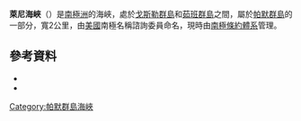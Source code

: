 {{coord|64|44|S|64|23|W|source:GNIS|display=title}}

'''萊尼海峽'''（{{lang-en|Lenie Passage}}）是[[南極洲|南極洲]]的海峽，處於[[戈斯勒群島|戈斯勒群島]]和[[茹班群島|茹班群島]]之間，屬於[[帕默群島|帕默群島]]的一部分，寬2公里，由[[美國|美國]]南極名稱諮詢委員命名，現時由[[南極條約體系|南極條約體系]]管理。

==參考資料==
*{{cite gnis | type = antarid | id = 8706| name = Lenie Passage | accessdate = 2013-06-11}}
*{{usgs-gazetteer|id=8706}}

{{DEFAULTSORT:Lenie Passage}}
[[Category:帕默群島海峽|Category:帕默群島海峽]]


{{PalmerArchipelago-geo-stub}}